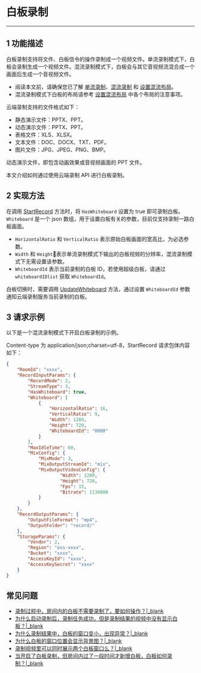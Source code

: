 # 白板录制
---
## 1 功能描述

白板录制支持将文件、白板信令的操作录制成一个视频文件。单流录制模式下，白板会录制生成一个视频文件。混流录制模式下，白板会与其它音视频流混合成一个画面后生成一个音视频文件。
<Note title="Note">

- 阅读本文前，请确保您已了解 [单流录制](#5678)、[混流录制](#5679) 和 [设置混流布局](#5680)。 
- 混流录制模式下白板的布局请参考 [设置混流布局](#5680) 中各个布局的注意事项。
</Note>

云端录制支持的文件格式如下：
- 静态演示文件：PPTX、PPT。
- 动态演示文件：PPTX、PPT。
- 表格文件：XLS、XLSX。
- 文本文件：DOC、DOCX、TXT、PDF。
- 图片文件：JPG、JPEG、PNG、BMP。

<Note title="Note">

动态演示文件，即包含动画效果或音视频画面的 PPT 文件。
</Note>

本文介绍如何通过使用云端录制 API 进行白板录制。


## 2 实现方法

在调用 [StartRecord](#12322)  方法时，将 `HasWhiteboard` 设置为 true 即可录制白板。 `Whiteboard` 是一个 json 数组，用于设置白板有关的参数，目前仅支持录制一路白板画面。

<Warning title="Warning">

* `HorizontalRatio` 和 `VerticalRatio` 表示原始白板画面的宽高比，为必选参数。  
* `Width` 和 `Height`表示单流录制模式下输出的白板视频的分辨率，混流录制模式下无需设置该参数。  
* `WhiteboardId` 表示当前录制的白板 ID，若使用超级白板，请通过 `whiteboardIDlist` 获取 `WhiteboardId`。
</Warning>

白板切换时，需要调用 [UpdateWhiteboard](#12334) 方法，通过设置 `WhiteboardId` 参数通知云端录制服务当前录制的白板。

## 3 请求示例

以下是一个混流录制模式下开启白板录制的示例。

Content-type 为 application/json;charset=utf-8，StartRecord 请求包体内容如下：

```json
{
	"RoomId": "xxxx",
	"RecordInputParams": {
		"RecordMode": 2,
		"StreamType": 3,
		"HasWhiteboard": true,
		"Whiteboard": [
			{
				"HorizontalRatio": 16,
				"VerticalRatio": 9,
				"Width": 1280,
				"Height": 720,
				"WhiteboardId": "0000"
			}
		],
		"MaxIdleTime": 60,
		"MixConfig": {
			"MixMode": 3,
			"MixOutputStreamId": "mix",
			"MixOutputVideoConfig": {
	                "Width": 1280, 
	                "Height": 720, 
	                "Fps": 15, 
	                "Bitrate": 1130000
	        }
		}
	},
	"RecordOutputParams": {
		"OutputFileFormat": "mp4",
		"OutputFolder": "record/"
	},
	"StorageParams": {
		"Vendor": 2,
		"Region": "oss-xxxx",
		"Bucket": "xxxx",
		"AccessKeyId": "xxxx",
		"AccessKeySecret": "xxxx"
	}
}
```

## 常见问题

- [录制过程中，房间内的白板不需要录制了，要如何操作？\|_blank](https://doc-zh.zego.im/faq/excludeWhiteBoardDuringRecording)
- [为什么启动录制后，录制任务成功，但是录制结果的视频中没有显示白板？\|_blank](https://doc-zh.zego.im/faq/No_Whiteboard)
- [为什么录制结果中，白板的窗口变小，出现异常？\|_blank](https://doc-zh.zego.im/faq/whiteboard_small)
- [为什么白板的窗口位置会显示背景图？\|_blank](https://doc-zh.zego.im/faq/whiteboard_backgroud)
- [录制视频里可以同时展示两个白板窗口么？\|_blank](https://doc-zh.zego.im/faq/Record2Board)
- [当开启了白板录制，但房间内过了一段时间才新增白板，白板如何录制？\|_blank](https://doc-zh.zego.im/faq/delay_board_record)
